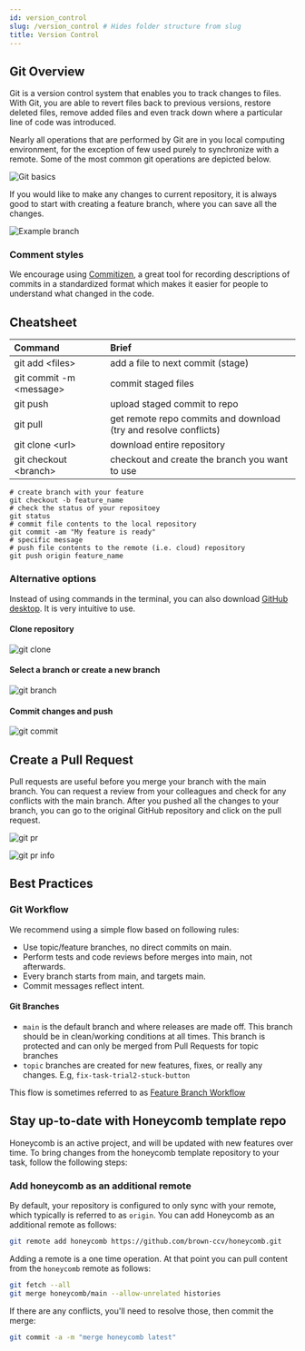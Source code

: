 ---
id: version_control
slug: /version_control # Hides folder structure from slug
title: Version Control
---

## Git Overview

Git is a version control system that enables you to track changes to files. With Git, you are able to revert files back to previous versions, restore deleted files, remove added files and even track down where a particular line of code was introduced.

Nearly all operations that are performed by Git are in you local computing environment, for the exception of few used purely to synchronize with a remote. Some of the most common git operations are depicted below.

![Git basics](../assets/further_reading/git_basics.png)

If you would like to make any changes to current repository, it is always good to start with creating a feature branch, where you can save all the changes.

![Example branch](../assets/further_reading/branch_1.png)

### Comment styles

We encourage using [Commitizen](http://commitizen.github.io/cz-cli/), a great tool for recording descriptions of commits in a standardized format which makes it easier for people to understand what changed in the code.

## Cheatsheet

| Command                       | Brief                                                              |
| :---------------------------- | :----------------------------------------------------------------- |
| git add &lt;files&gt;         | add a file to next commit \(stage\)                                |
| git commit -m &lt;message&gt; | commit staged files                                                |
| git push                      | upload staged commit to repo                                       |
| git pull                      | get remote repo commits and download \(try and resolve conflicts\) |
| git clone &lt;url&gt;         | download entire repository                                         |
| git checkout &lt;branch&gt;   | checkout and create the branch you want to use                     |

```shell
# create branch with your feature
git checkout -b feature_name
# check the status of your repositoey
git status
# commit file contents to the local repository
git commit -am "My feature is ready"
# specific message
# push file contents to the remote (i.e. cloud) repository
git push origin feature_name
```

### Alternative options

Instead of using commands in the terminal, you can also download [GitHub desktop](https://desktop.github.com/). It is very intuitive to use.

#### Clone repository

![git clone](../assets/further_reading/git_clone.png)

#### Select a branch or create a new branch

![git branch](../assets/further_reading/git_branch.png)

#### Commit changes and push

![git commit](../assets/further_reading/git_commit.png)

## Create a Pull Request

Pull requests are useful before you merge your branch with the main branch. You can request a review from your colleagues and check for any conflicts with the main branch. After you pushed all the changes to your branch, you can go to the original GitHub repository and click on the pull request.

![git pr](../assets/further_reading/pull_request_1.png)

![git pr info](../assets/further_reading/pull_request_info_1.png)

## Best Practices

### Git Workflow

We recommend using a simple flow based on following rules:

- Use topic/feature branches, no direct commits on main.
- Perform tests and code reviews before merges into main, not afterwards.
- Every branch starts from main, and targets main.
- Commit messages reflect intent.

#### Git Branches

- `main` is the default branch and where releases are made off. This branch should be in clean/working conditions at all times. This branch is protected and can only be merged from Pull Requests for topic branches
- `topic` branches are created for new features, fixes, or really any changes. E.g, `fix-task-trial2-stuck-button`

This flow is sometimes referred to as [Feature Branch Workflow](https://docs.gitlab.com/ee/gitlab-basics/feature_branch_workflow.html)

## Stay up-to-date with Honeycomb template repo

Honeycomb is an active project, and will be updated with new features over time. To bring changes from the honeycomb template repository to
your task, follow the following steps:

### Add honeycomb as an additional remote

By default, your repository is configured to only sync with your remote, which typically is referred to as `origin`. You can add Honeycomb as an additional remote as follows:

```bash
git remote add honeycomb https://github.com/brown-ccv/honeycomb.git
```

Adding a remote is a one time operation. At that point you can pull content from the `honeycomb` remote as follows:

```bash
git fetch --all
git merge honeycomb/main --allow-unrelated histories
```

If there are any conflicts, you'll need to resolve those, then commit the merge:

```bash
git commit -a -m "merge honeycomb latest"
```
